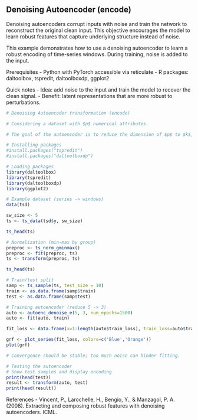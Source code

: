 ## Denoising Autoencoder (encode)

Denoising autoencoders corrupt inputs with noise and train the network to reconstruct the original clean input. This objective encourages the model to learn robust features that capture underlying structure instead of noise.

This example demonstrates how to use a denoising autoencoder to learn a robust encoding of time-series windows. During training, noise is added to the input.

Prerequisites
- Python with PyTorch accessible via reticulate
- R packages: daltoolbox, tspredit, daltoolboxdp, ggplot2

Quick notes
- Idea: add noise to the input and train the model to recover the clean signal.
- Benefit: latent representations that are more robust to perturbations.

```r
# Denoising Autoencoder transformation (encode)

# Considering a dataset with $p$ numerical attributes. 

# The goal of the autoencoder is to reduce the dimension of $p$ to $k$, such that these $k$ attributes are enough to recompose the original $p$ attributes. 

# Installing packages
#install.packages("tspredit")
#install.packages("daltoolboxdp")
```

```r
# Loading packages
library(daltoolbox)
library(tspredit)
library(daltoolboxdp)
library(ggplot2)
```

```r
# Example dataset (series -> windows) 
data(tsd)

sw_size <- 5
ts <- ts_data(tsd$y, sw_size)

ts_head(ts)
```

```r
# Normalization (min-max by group)
preproc <- ts_norm_gminmax()
preproc <- fit(preproc, ts)
ts <- transform(preproc, ts)

ts_head(ts)
```

```r
# Train/test split
samp <- ts_sample(ts, test_size = 10)
train <- as.data.frame(samp$train)
test <- as.data.frame(samp$test)
```

```r
# Training autoencoder (reduce 5 -> 3)
auto <- autoenc_denoise_e(5, 3, num_epochs=1500)
auto <- fit(auto, train)
```

```r
fit_loss <- data.frame(x=1:length(auto$train_loss), train_loss=auto$train_loss,val_loss=auto$val_loss)

grf <- plot_series(fit_loss, colors=c('Blue','Orange'))
plot(grf)
```
 
```r
# Convergence should be stable; too much noise can hinder fitting.
```

```r
# Testing the autoencoder
# Show test samples and display encoding
print(head(test))
result <- transform(auto, test)
print(head(result))
```

References
- Vincent, P., Larochelle, H., Bengio, Y., & Manzagol, P. A. (2008). Extracting and composing robust features with denoising autoencoders. ICML.
